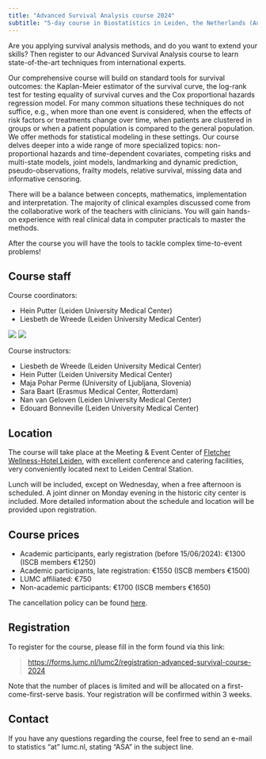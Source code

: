 ```yaml
---
title: "Advanced Survival Analysis course 2024"
subtitle: "5-day course in Biostatistics in Leiden, the Netherlands (August 26 - 30, 2024)" 
---
```


<!-- Add a copyright page with figure credits -->

Are you applying survival analysis methods, and do you want to extend your skills? Then register to our Advanced Survival Analysis course to learn state-of-the-art techniques from international experts.

Our comprehensive course will build on standard tools for survival outcomes: the Kaplan-Meier estimator of the survival curve, the log-rank test for testing equality of survival curves and the Cox proportional hazards regression model. For many common situations these techniques do not suffice, e.g., when more than one event is considered, when the effects of risk factors or treatments change over time, when patients are clustered in groups or when a patient population is compared to the general population. We offer methods for statistical modeling in these settings. Our course delves deeper into a wide range of more specialized topics: non-proportional hazards and time-dependent covariates, competing risks and multi-state models, joint models, landmarking and dynamic prediction, pseudo-observations, frailty models, relative survival, missing data and informative censoring.

There will be a balance between concepts, mathematics, implementation and interpretation. The majority of clinical examples discussed come from the collaborative work of the teachers with clinicians. You will gain hands-on experience with real clinical data in computer practicals to master the methods.

After the course you will have the tools to tackle complex time-to-event problems!

## Course staff

Course coordinators:

- Hein Putter (Leiden University Medical Center)
- Liesbeth de Wreede (Leiden University Medical Center)

<!-- layout-valign="right" -->
::: {layout="[0.5, 0.5]"} 
![](imgs/hein-putter.jpg)
![](imgs/liesbeth-de-wreede.jpg)
:::

Course instructors:

- Liesbeth de Wreede (Leiden University Medical Center)
- Hein Putter (Leiden University Medical Center)
- Maja Pohar Perme (University of Ljubljana, Slovenia)
- Sara Baart (Erasmus Medical Center, Rotterdam)
- Nan van Geloven (Leiden University Medical Center)
- Edouard Bonneville (Leiden University Medical Center)

## Location

The course will take place at the Meeting & Event Center of [Fletcher Wellness-Hotel Leiden](https://www.wellnesshotelleiden.nl/nl/), with excellent conference and catering facilities, very conveniently located next to Leiden Central Station. 

Lunch will be included, except on Wednesday, when a free afternoon is scheduled. A joint dinner on Monday evening in the historic city center is included. More detailed information about the schedule and location will be provided upon registration. 


## Course prices 

- Academic participants, early registration (before 15/06/2024): &euro;1300 (ISCB members &euro;1250)
- Academic participants, late registration: &euro;1550 (ISCB members &euro;1500)
- LUMC affiliated: &euro;750
- Non-academic participants: &euro;1700 (ISCB members &euro;1650)

The cancellation policy can be found [here](resources/cancellation.qmd).

## Registration

To register for the course, please fill in the form found via this link: 

> [https://forms.lumc.nl/lumc2/registration-advanced-survival-course-2024](https://forms.lumc.nl/lumc2/registration-advanced-survival-course-2024) 

Note that the number of places is limited and will be allocated on a first-come-first-serve basis. Your registration will be confirmed within 3 weeks. 

## Contact

If you have any questions regarding the course, feel free to send an e-mail to 
statistics "at" lumc.nl, stating "ASA" in the subject line. 
